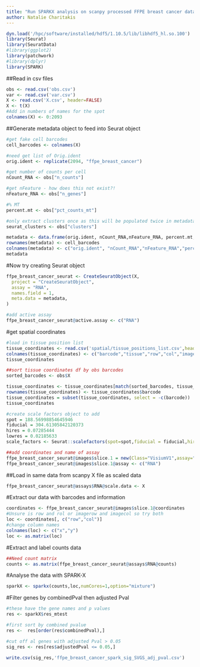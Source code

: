 ```yaml
---
title: "Run SPARKX analysis on scanpy processed FFPE breast cancer data"
author: Natalie Charitakis
---
```


```r
dyn.load('/hpc/software/installed/hdf5/1.10.5/lib/libhdf5_hl.so.100')
library(Seurat)
library(SeuratData)
#library(ggplot2)
library(patchwork)
#library(dplyr)
library(SPARK)
```

##Read in csv files
```r
obs <- read.csv('obs.csv')
var <- read.csv('var.csv')
X <- read.csv('X.csv', header=FALSE)
X <- t(X)
#Add in numbers of names for the spot
colnames(X) <- 0:2093
```

##Generate metadata object to feed into Seurat object
```r
#get fake cell barcodes
cell_barcodes <- colnames(X)

#need get list of Orig.ident
orig.ident <- replicate(2094, "ffpe_breast_cancer")

#get number of counts per cell
nCount_RNA <- obs["n_counts"]

#get nFeature - how does this not exist?!
nFeature_RNA <- obs["n_genes"]

#% MT
percent.mt <- obs["pct_counts_mt"]

#only extract clusters once as this will be populated twice in metadata
seurat_clusters <- obs["clusters"]

metadata <- data.frame(orig.ident, nCount_RNA,nFeature_RNA, percent.mt, seurat_clusters)
rownames(metadata) <- cell_barcodes
colnames(metadata) <- c("orig.ident", "nCount_RNA","nFeature_RNA","percent.mt","seurat_clusters")
metadata
```

#Now try creating Seurat object
```r
ffpe_breast_cancer_seurat <- CreateSeuratObject(X,
  project = "CreateSeuratObject",
  assay = "RNA",
  names.field = 1,
  meta.data = metadata,
)

#add active assay
ffpe_breast_cancer_seurat@active.assay <- c("RNA")
```

#get spatial coordinates
```r
#load in tissue position list
tissue_coordinates <- read.csv('spatial/tissue_positions_list.csv',header=FALSE)
colnames(tissue_coordinates) <- c("barcode","tissue","row","col","imagerow","imagecol")
tissue_coordinates

##sort tissue coordinates df by obs barcodes
sorted_barcodes <- obs$X

tissue_coordinates <- tissue_coordinates[match(sorted_barcodes, tissue_coordinates$barcode), ]
rownames(tissue_coordinates) <- tissue_coordinates$barcode
tissue_coordinates = subset(tissue_coordinates, select = -c(barcode)) 
tissue_coordinates

#create scale factors object to add
spot = 188.56998854645946
fiducial = 304.61305842120373
hires = 0.07285444
lowres = 0.02185633
scale_factors <- Seurat::scalefactors(spot=spot,fiducial = fiducial,hires = hires,lowres = lowres)

##add coordinates and name of assay
ffpe_breast_cancer_seurat@images$slice.1 = new(Class="VisiumV1",assay="RNA",key="image_",coordinates=tissue_coordinates,scale.factors=scale_factors)
ffpe_breast_cancer_seurat@images$slice.1@assay <- c("RNA")

```

##Load in same data from scanpy X file as scaled data
```r
ffpe_breast_cancer_seurat@assays$RNA@scale.data <- X 
```

#Extract our data with barcodes and information
```r
coordinates <- ffpe_breast_cancer_seurat@images$slice.1@coordinates
#Unsure is row and rol or imagerow and imagecol so try both
loc <- coordinates[, c("row","col")]
#change column names
colnames(loc) <- c("x","y")
loc <- as.matrix(loc)
```

#Extract and label counts data
```r
##Need count matrix
counts <- as.matrix(ffpe_breast_cancer_seurat@assays$RNA@counts)
```

#Analyse the data with SPARK-X
```r
sparkX <- sparkx(counts,loc,numCores=1,option="mixture")
```

#Filter genes by combinedPval then adjusted Pval
```r
#these have the gene names and p values
res <- sparkX$res_mtest

#first sort by combined pvalue
res <-  res[order(res$combinedPval),]

#cut off al genes with adjusted Pval > 0.05
sig_res <- res[res$adjustedPval <= 0.05,]

write.csv(sig_res,'ffpe_breast_cancer_spark_sig_SVGS_adj_pval.csv')
```